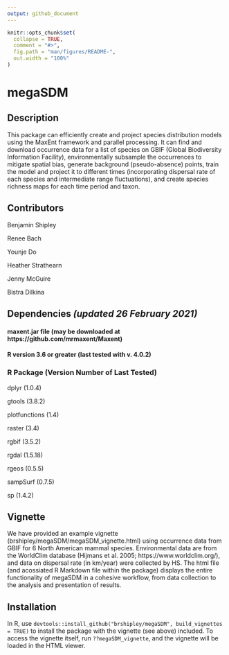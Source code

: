 ```yaml
---
output: github_document
---
```


<!-- README.md is generated from README.Rmd. Please edit that file -->

```r
knitr::opts_chunk$set(
  collapse = TRUE,
  comment = "#>",
  fig.path = "man/figures/README-",
  out.width = "100%"
)
```

# megaSDM

<!-- badges: start -->
<!-- badges: end -->
## Description
This package can efficiently create and project species distribution models using the MaxEnt framework and parallel processing. It can find and download occurrence data for a list of species on GBIF (Global Biodiversity Information Facility), environmentally subsample the occurrences to mitigate spatial bias, generate background (pseudo-absence) points, train the model and project it to different times (incorporating dispersal rate of each species and intermediate range fluctuations), and create species richness maps for each time period and taxon. 

## Contributors

Benjamin Shipley

Renee Bach

Younje Do

Heather Strathearn

Jenny McGuire

Bistra Dilkina

## Dependencies *(updated 26 February 2021)*
#### maxent.jar file (may be downloaded at https://github.com/mrmaxent/Maxent)
#### R version 3.6 or greater (last tested with v. 4.0.2)
### R Package (Version Number of Last Tested)
dplyr	(1.0.4)

gtools	(3.8.2)

plotfunctions	(1.4)

raster	(3.4)

rgbif	(3.5.2)

rgdal	(1.5.18)

rgeos	(0.5.5)

sampSurf	(0.7.5)

sp (1.4.2)


## Vignette
We have provided an example vignette (brshipley/megaSDM/megaSDM_vignette.html) using occurrence data from GBIF for 6 North American mammal species. Environmental data are from the WorldClim database (Hijmans et al. 2005; https://www.worldclim.org/), and data on dispersal rate (in km/year) were collected by HS. The html file (and acossiated R Markdown file within the package) displays the entire functionality of megaSDM in a cohesive workflow, from data collection to the analysis and presentation of results. 

## Installation
In R, use `devtools::install_github("brshipley/megaSDM", build_vignettes = TRUE)` to install the package with the vignette (see above) included. To access the vignette itself, run `??megaSDM_vignette`, and the vignette will be loaded in the HTML viewer. 

